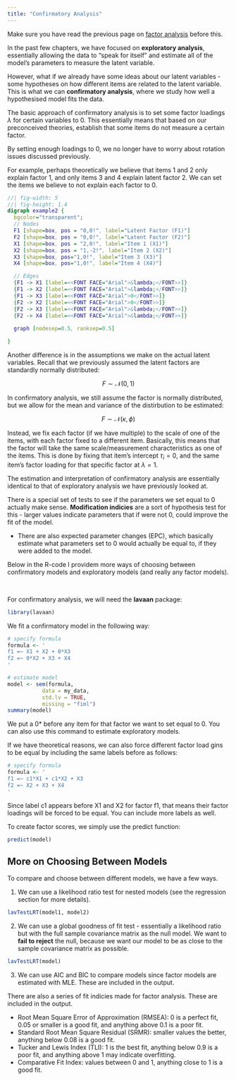 ```yaml
---
title: "Confirmatory Analysis"
---
```


::: small
Make sure you have read the previous page on [factor analysis](factor.qmd) before this.
:::

In the past few chapters, we have focused on **exploratory analysis**, essentially allowing the data to "speak for itself" and estimate all of the model's parameters to measure the latent variable.

However, what if we already have some ideas about our latent variables - some hypotheses on how different items are related to the latent variable. This is what we can **confirmatory analysis**, where we study how well a hypothesised model fits the data.

The basic approach of confirmatory analysis is to set some factor loadings $\lambda$ for certain variables to 0. This essentially means that based on our preconceived theories, establish that some items do not measure a certain factor.

::: small
By setting enough loadings to 0, we no longer have to worry about rotation issues discussed previously.
:::

For example, perhaps theoretically we believe that items 1 and 2 only explain factor 1, and only items 3 and 4 explain latent factor 2. We can set the items we believe to not explain each factor to 0.

::: center-graph
```dot
//| fig-width: 5
//| fig-height: 1.4
digraph example2 {
  bgcolor="transparent";
  // Nodes
  F1 [shape=box, pos = "0,0!", label="Latent Factor (F1)"]
  F2 [shape=box, pos = "0,0!", label="Latent Factor (F2)"]
  X1 [shape=box, pos = "2,0!", label="Item 1 (X1)"]
  X2 [shape=box, pos = "1,-2!", label="Item 2 (X2)"]
  X3 [shape=box, pos="1,0!", label="Item 3 (X3)"]
  X4 [shape=box, pos="1,0!", label="Item 4 (X4)"]

  // Edges
  {F1 -> X1 [label=<<FONT FACE="Arial">&lambda;</FONT>>]}
  {F1 -> X2 [label=<<FONT FACE="Arial">&lambda;</FONT>>]}
  {F1 -> X3 [label=<<FONT FACE="Arial">0</FONT>>]}
  {F2 -> X2 [label=<<FONT FACE="Arial">0</FONT>>]}
  {F2 -> X3 [label=<<FONT FACE="Arial">&lambda;</FONT>>]}
  {F2 -> X4 [label=<<FONT FACE="Arial">&lambda;</FONT>>]}
  
  graph [nodesep=0.5, ranksep=0.5]

}
```
:::

Another difference is in the assumptions we make on the actual latent variables. Recall that we previously assumed the latent factors are standardly normally distributed:

$$
F \sim \mathcal N(0, 1)
$$

In confirmatory analysis, we still assume the factor is normally distributed, but we allow for the mean and variance of the distirbution to be estimated:

$$
F \sim \mathcal N(\kappa, \phi)
$$

Instead, we fix each factor (if we have multiple) to the scale of one of the items, with each factor fixed to a different item. Basically, this means that the factor will take the same scale/measurement characteristics as one of the items. This is done by fixing that item's intercept $\tau_i = 0$, and the same item's factor loading for that specific factor at $\lambda = 1$.

The estimation and interpretation of confirmatory analysis are essentially identical to that of exploratory analysis we have previously looked at.

There is a special set of tests to see if the parameters we set equal to 0 actually make sense. **Modification indicies** are a sort of hypothesis test for this - larger values indicate parameters that if were not 0, could improve the fit of the model.

-   There are also expected parameter changes (EPC), which basically estimate what parameters set to 0 would actually be equal to, if they were added to the model.

::: small
Below in the R-code I providem more ways of choosing between confirmatory models and exploratory models (and really any factor models).
:::

<br />

For confirmatory analysis, we will need the **lavaan** package:

```r
library(lavaan)
```

We fit a confirmatory model in the following way:

```r
# specify formula
formula <- '
f1 =~ X1 + X2 + 0*X3 
f2 =~ 0*X2 + X3 + X4
'

# estimate model
model <- sem(formula,
           data = my_data,
           std.lv = TRUE,
           missing = "fiml")
summary(model)
```

::: small
We put a 0\* before any item for that factor we want to set equal to 0. You can also use this command to estimate exploratory models.
:::

If we have theoretical reasons, we can also force different factor load gins to be equal by including the same labels before as follows:

```r
# specify formula
formula <- '
f1 =~ c1*X1 + c1*X2 + X3 
f2 =~ X2 + X3 + X4
'
```

::: small
Since label c1 appears before X1 and X2 for factor f1, that means their factor loadings will be forced to be equal. You can include more labels as well.
:::

To create factor scores, we simply use the predict function:

```r
predict(model)
```

::: {.callout-note collapse="true" appearance="simple"}
## More on Choosing Between Models

To compare and choose between different models, we have a few ways.

1.  We can use a likelihood ratio test for nested models (see the regression section for more details).

```r
lavTestLRT(model1, model2)
```

2.  We can use a global goodness of fit test - essentially a likelihood ratio but with the full sample covariance matrix as the null model. We want to **fail to reject** the null, because we want our model to be as close to the sample covariance matrix as possible.

```r
lavTestLRT(model)
```

3.  We can use AIC and BIC to compare models since factor models are estimated with MLE. These are included in the output.

There are also a series of fit indicies made for factor analysis. These are included in the output.

-   Root Mean Square Error of Approximation (RMSEA): 0 is a perfect fit, 0.05 or smaller is a good fit, and anything above 0.1 is a poor fit.
-   Standard Root Mean Square Residual (SRMR): smaller values the better, anything below 0.08 is a good fit.
-   Tucker and Lewis Index (TLI): 1 is the best fit, anything below 0.9 is a poor fit, and anything above 1 may indicate overfitting.
-   Comparative Fit Index: values between 0 and 1, anything close to 1 is a good fit.
:::
